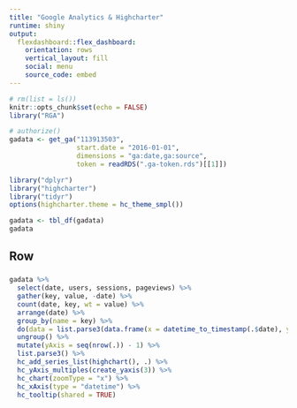 ---
title: "Google Analytics & Highcharter"
runtime: shiny
output: 
  flexdashboard::flex_dashboard:
    orientation: rows
    vertical_layout: fill
    social: menu
    source_code: embed
---

```{r setup, include=FALSE}
# rm(list = ls())
knitr::opts_chunk$set(echo = FALSE)
library("RGA")

# authorize()
gadata <- get_ga("113913503",
                 start.date = "2016-01-01",
                 dimensions = "ga:date,ga:source",
                 token = readRDS(".ga-token.rds")[[1]])

library("dplyr")
library("highcharter")
library("tidyr")
options(highcharter.theme = hc_theme_smpl())

gadata <- tbl_df(gadata)
gadata
```

Row
-----------------------------------------------------------------------

### 

```{r visitsperday}
gadata %>% 
  select(date, users, sessions, pageviews) %>% 
  gather(key, value, -date) %>% 
  count(date, key, wt = value) %>% 
  arrange(date) %>% 
  group_by(name = key) %>% 
  do(data = list.parse3(data.frame(x = datetime_to_timestamp(.$date), y = .$n))) %>% 
  ungroup() %>% 
  mutate(yAxis = seq(nrow(.)) - 1) %>% 
  list.parse3() %>% 
  hc_add_series_list(highchart(), .) %>% 
  hc_yAxis_multiples(create_yaxis(3)) %>% 
  hc_chart(zoomType = "x") %>% 
  hc_xAxis(type = "datetime") %>% 
  hc_tooltip(shared = TRUE)
```
